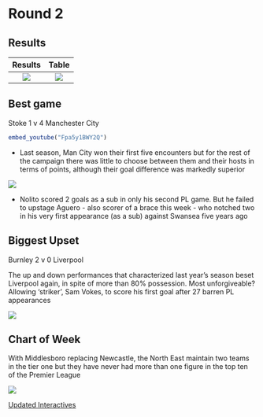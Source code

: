 # Round 2 {-}

## Results {-}

Results             | Table
:-------------------------:|:-------------------------:
![](images/wk2Res.png)  |  ![](images/wk2Table.png)

## Best game {-}

Stoke 1 v 4 Manchester City


```r

embed_youtube("Fpa5y1BWY2Q")
```

* Last season, Man City won their first five encounters but for the rest of the campaign
there was little to choose between them and their hosts in terms of points, although their goal difference was
markedly superior

<img align="center" src="images/wk2a.png">

* Nolito scored 2 goals as a sub in only his second PL game. But he failed to upstage Aguero -  also scorer of a brace this week - who notched two in his very first appearance (as a sub) against Swansea five years ago


## Biggest Upset {-}

Burnley 2 v 0 Liverpool

The up and down performances that characterized last year's season beset Liverpool again, in spite of more than 80% possession. Most unforgiveable? Allowing 'striker', Sam Vokes, to score his first goal after 27 barren PL appearances

<img align="center" src="images/wk2b.png">

## Chart of Week {-}

With Middlesboro replacing Newcastle, the North East maintain two teams in the tier one but they have never had more than one figure in the top ten of the Premier League

<img align="center" src="images/wk2c.png">

[Updated Interactives](https://mytinyshinys.shinyapps.io/plannualupdate/#r2)